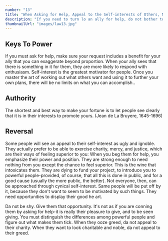 ```yaml
---
number: "13"
title: "When Asking for Help, Appeal to the Self-interests of Others, Never to Their Mercy or Gratitude"
description: "If you need to turn lo an ally for help, do not bother to remind him oJ your past assistance and good deeds. He will find a way to ignore you. Instead, uncover something in your request, or in your alliance with him, that will benefit him, and emphasize it out oJ all proportion. He will res pond enthusiastically when he sees something to be gained for himself."
thumbnailUrl: "images/law13.jpg"
---
```


## Keys To Power

If you must ask for help, make sure your request includes a benefit for your ally that you can exaggerate beyond proportion. When your ally sees that there is something in it for them, they are more likely to respond with enthusiasm. Self-interest is the greatest motivator for people. Once you master the art of working out what others want and using it to further your own plans, there will be no limits on what you can accomplish..

## Authority

The shortest and best way to make your fortune is to let people see clearly that it is in their interests to promote yours. (Jean de La Bruyere, 1645-1696)

## Reversal

Some people will see an appeal to their self-interest as ugly and ignoble. They actually prefer to be able to exercise charity, mercy, and justice, which are their ways of feeling superior to you: When you beg them for help, you emphasize their power and position. They are strong enough to need nothing from you except the chance to feel superior. This is the wine that intoxicates them. They are dying to fund your project, to introduce you to powerful people-provided, of course, that all this is done in public, and for a good cause (usually the more public, the better). Not everyone, then, can be approached through cynical self-interest. Same people will be put off by it, because they don't want to seem to be motivated by such things. They need opportunities to display their good he art.

Da not be shy. Give them that opportunity. It's not as if you are conning them by asking for help-it is really their pleasure to give, and to be seen giving. You must distinguish the differences among powerful people and figure out what makes them tick. When they ooze greed, da not appeal to their charity. When they want to look charitable and noble, da not appeal to their greed.